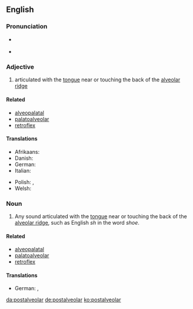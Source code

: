 ==English==

===Pronunciation===
* {{a|Received Pronunciation}} {{IPA|/ˌpəʊstælviˈəʊlə(ɹ)/|/ˌpəʊstælˈviːələ(ɹ)/|/ˌpəʊstˈælviələ(ɹ)/|lang=en}}
* {{a|General American}} {{IPA|/ˌpoʊstælˈviːəlɚ/|lang=en}}

===Adjective===
{{en-adj|-}}

# {{lb|en|phonetics}} articulated with the [[tongue]] near or touching the back of the [[alveolar ridge]]

====Related====
* [[alveopalatal]]
* [[palatoalveolar]]
* [[retroflex]]

====Translations====
{{trans-top|articulated with the tongue near or touching the back of the alveolar ridge}}
* Afrikaans: {{t|af|postalveolaar}}
* Danish: {{t+|da|postalveolar}}
* German: {{t+|de|postalveolar}}
* Italian: {{t|it|postalveolare}}
{{trans-mid}}
* Polish: {{t|pl|zadziąsłowy|m}}, {{t|pl|postalweolarny|m}}
* Welsh: {{t|cy|ôl-orfannol}}
{{trans-bottom}}

===Noun===
{{en-noun}}

# {{lb|en|phonetics}} Any sound articulated with the [[tongue]] near or touching the back of the [[alveolar ridge]], such as English ''sh'' in the word ''shoe''.

====Related====
* [[alveopalatal]]
* [[palatoalveolar]]
* [[retroflex]]

====Translations====
{{trans-top|any sound articulated with the tongue near or touching the back of the alveolar ridge}}
* German: {{t+|de|Postalveolar|m}}, {{t|de|Postalveolarlaut|m}}
{{trans-bottom}}

[[da:postalveolar]]
[[de:postalveolar]]
[[ko:postalveolar]]